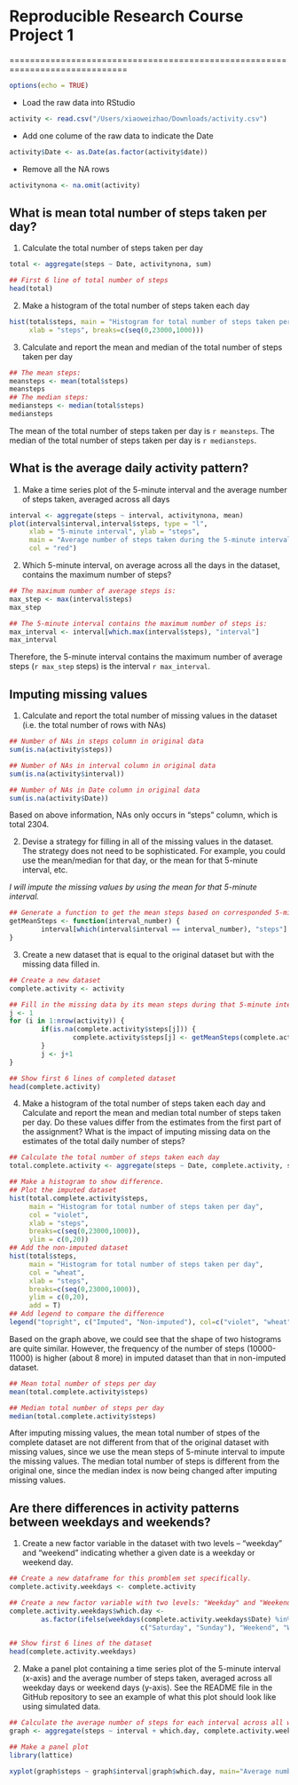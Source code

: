 # Reproducible Research Course Project 1

=============================================================================

```r
options(echo = TRUE)
```

- Load the raw data into RStudio

```r
activity <- read.csv("/Users/xiaoweizhao/Downloads/activity.csv")
```

- Add one colume of the raw data to indicate the Date
```r
activity$Date <- as.Date(as.factor(activity$date))
```

- Remove all the NA rows 
```r
activitynona <- na.omit(activity)
```

## What is mean total number of steps taken per day?

1. Calculate the total number of steps taken per day
```r
total <- aggregate(steps ~ Date, activitynona, sum)

## First 6 line of total number of steps 
head(total)
```

2. Make a histogram of the total number of steps taken each day
```r
hist(total$steps, main = "Histogram for total number of steps taken per day",
     xlab = "steps", breaks=c(seq(0,23000,1000)))
```

3. Calculate and report the mean and median of the total number of steps taken per day
```r
## The mean steps:
meansteps <- mean(total$steps)
meansteps
## The median steps:
mediansteps <- median(total$steps)
mediansteps
```
The mean of the total number of steps taken per day is `r meansteps`.  The median of the total number of steps taken per day is `r mediansteps`.

## What is the average daily activity pattern?

1. Make a time series plot of the 5-minute interval and the average number of steps taken, averaged across all days

```r
interval <- aggregate(steps ~ interval, activitynona, mean)
plot(interval$interval,interval$steps, type = "l",
     xlab = "5-minute interval", ylab = "steps",
     main = "Average number of steps taken during the 5-minute interval pattern",
     col = "red")
```

2. Which 5-minute interval, on average across all the days in the dataset, contains the maximum number of steps?

```r
## The maximum number of average steps is:
max_step <- max(interval$steps)
max_step

## The 5-minute interval contains the maximum number of steps is:
max_interval <- interval[which.max(interval$steps), "interval"]
max_interval
```

Therefore, the 5-minute interval contains the maximum number of average steps (`r max_step` steps) is the interval `r max_interval`.

## Imputing missing values

1. Calculate and report the total number of missing values in the dataset (i.e. the total number of rows with NAs)

```r
## Number of NAs in steps column in original data
sum(is.na(activity$steps))

## Number of NAs in interval column in original data
sum(is.na(activity$interval))

## Number of NAs in Date column in original data
sum(is.na(activity$Date))
```

Based on above information, NAs only occurs in "steps" column, which is total 2304.

2. Devise a strategy for filling in all of the missing values in the dataset. The strategy does not need to be sophisticated. For example, you could use the mean/median for that day, or the mean for that 5-minute interval, etc.

*I will impute the missing values by using the mean for that 5-minute interval. *

```r
## Generate a function to get the mean steps based on corresponded 5-minute interval
getMeanSteps <- function(interval_number) {
        interval[which(interval$interval == interval_number), "steps"]
}
```

3. Create a new dataset that is equal to the original dataset but with the missing data filled in.

```r
## Create a new dataset
complete.activity <- activity

## Fill in the missing data by its mean steps during that 5-minute interval
j <- 1
for (i in 1:nrow(activity)) {
        if(is.na(complete.activity$steps[j])) {
                complete.activity$steps[j] <- getMeanSteps(complete.activity$interval[j])
        }
        j <- j+1
}

## Show first 6 lines of completed dataset
head(complete.activity)
```

4. Make a histogram of the total number of steps taken each day and Calculate and report the mean and median total number of steps taken per day. Do these values differ from the estimates from the first part of the assignment? What is the impact of imputing missing data on the estimates of the total daily number of steps?

```r
## Calculate the total number of steps taken each day
total.complete.activity <- aggregate(steps ~ Date, complete.activity, sum)

## Make a histogram to show difference. 
## Plot the imputed dataset
hist(total.complete.activity$steps, 
     main = "Histogram for total number of steps taken per day", 
     col = "violet",
     xlab = "steps", 
     breaks=c(seq(0,23000,1000)),
     ylim = c(0,20))
## Add the non-imputed dataset
hist(total$steps, 
     main = "Histogram for total number of steps taken per day", 
     col = "wheat",
     xlab = "steps", 
     breaks=c(seq(0,23000,1000)),
     ylim = c(0,20),
     add = T)
## Add legend to compare the difference
legend("topright", c("Imputed", "Non-imputed"), col=c("violet", "wheat"), lwd=10)
```

Based on the graph above, we could see that the shape of two histograms are quite similar. However, the frequency of the number of steps (10000-11000) is higher (about 8 more) in imputed dataset than that in non-imputed dataset. 

```r
## Mean total number of steps per day
mean(total.complete.activity$steps)

## Median total number of steps per day
median(total.complete.activity$steps)
```

After imputing missing values, the mean total number of stpes of the complete dataset are not different from that of the original dataset with missing values, since we use the mean steps of 5-minute interval to impute the missing values. The median total number of steps is different from the original one, since the median index is now being changed after imputing missing values.

## Are there differences in activity patterns between weekdays and weekends?

1. Create a new factor variable in the dataset with two levels – “weekday” and “weekend” indicating whether a given date is a weekday or weekend day.

```r
## Create a new dataframe for this promblem set specifically. 
complete.activity.weekdays <- complete.activity

## Create a new factor variable with two levels: "Weekday" and "Weekend"
complete.activity.weekdays$which.day <- 
        as.factor(ifelse(weekdays(complete.activity.weekdays$Date) %in% 
                                 c("Saturday", "Sunday"), "Weekend", "Weekday"))

## Show first 6 lines of the dataset
head(complete.activity.weekdays)

```

2. Make a panel plot containing a time series plot of the 5-minute interval (x-axis) and the average number of steps taken, averaged across all weekday days or weekend days (y-axis). See the README file in the GitHub repository to see an example of what this plot should look like using simulated data.

```r
## Calculate the average number of steps for each interval across all weekend and weekday. 
graph <- aggregate(steps ~ interval + which.day, complete.activity.weekdays, mean)

## Make a panel plot
library(lattice)

xyplot(graph$steps ~ graph$interval|graph$which.day, main="Average number of steps taken across weekend and weekday",xlab="Interval", ylab="Steps",layout=c(1,2), type="l")
```
